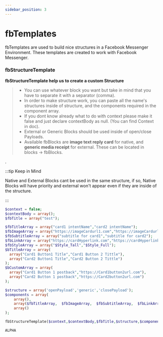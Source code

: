 ```yaml
---
sidebar_position: 3
---
```


# fbTemplates


fbTemplates are used to build nice structures in a Facebook Messenger Environment. These templates are created to work with Facebook Messenger.

### fbStructureTemplate

**fbStructureTemplate help us to create a custom Structure**

> - You can use whatever block you want but take in mind that you have to separate it with a separator (comma).
> - In order to make structure work, you can paste all the name's structures inside of structure, and the components required in the component array.
> - If you dont know already what to do with context please make it false and just declare contextBody as null. (You can find Context in doc).
> - External or Generic Blocks should be used inside of open/close Payloads.
> - Available fbBlocks are **image text reply card** for native, and **generic media receipt** for external. These can be located in blocks -> fbBlocks.

.

:::tip Keep in Mind

Native and External Blocks cant be used in the same structure, if so, Native Blocks will have priority and external won't appear even if they are inside of the structure.

:::

<Tabs>
<TabItem value="php" label="PHP">

```php
$context = false;
$contextBody = array();
$fbTitle = array("test");

$fbTitleArray = array("card1 intentName","card2 intentName");
$fbImageArray = array("https://imageCardurl1.com","https://imageCardurl2.com");
$fbSubtitleArray = array("subtitle for card1","subtitle for card2");
$fbLinkArray = array("https://cardHyperlink.com","https://cardHyperlink.com");
$fbStyleArray = array("$Style_Tall","$Style_Full");
$bTitleArray = array(
  array("Card1 Button1 Title","Card1 Button 2 Tittle"),
  array("Card2 Button1 Title","Card2 Button 2 Tittle")
);
$bCustomArray = array(
  array("Card1 Button 1 postback","https://Card1button2url.com"),
  array("Card2 Button 1 postback","https://Card2button2url.com")
);

$structure = array('openPayload','generic','closePayload');
$components = array(
    array(),
    array($fbTitleArray,  $fbImageArray,  $fbSubtitleArray,  $fbLinkArray,  $fbStyleArray   , $bTitleArray, $bCustomArray),
    array()
);

fbStructureTemplate($context,$contextBody,$fbTitle,$structure,$components);
```

</TabItem>
<TabItem value="nodejs" label="Node.js">

```nodejs
ALPHA
```

</TabItem>
</Tabs>
